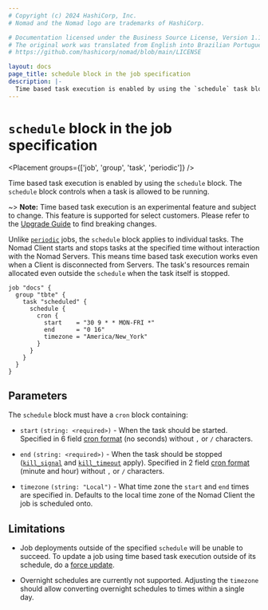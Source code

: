 ```yaml
---
# Copyright (c) 2024 HashiCorp, Inc.
# Nomad and the Nomad logo are trademarks of HashiCorp.

# Documentation licensed under the Business Source License, Version 1.1.
# The original work was translated from English into Brazilian Portuguese.
# https://github.com/hashicorp/nomad/blob/main/LICENSE

layout: docs
page_title: schedule block in the job specification
description: |-
  Time based task execution is enabled by using the `schedule` task block.
---
```


# `schedule` block in the job specification

<Placement groups={['job', 'group', 'task', 'periodic']} />

Time based task execution is enabled by using the `schedule` block. The
`schedule` block controls when a task is allowed to be running.

<EnterpriseAlert product="nomad"/>

~> **Note:** Time based task execution is an experimental feature and subject
to change. This feature is supported for select customers. Please refer to the
[Upgrade Guide][upgrade] to find breaking changes.

Unlike [`periodic`][periodic] jobs, the `schedule` block applies to individual
tasks. The Nomad Client starts and stops tasks at the specified time without
interaction with the Nomad Servers. This means time based task execution works
even when a Client is disconnected from Servers. The task's resources remain
allocated even outside the `schedule` when the task itself is stopped.

```hcl
job "docs" {
  group "tbte" {
    task "scheduled" {
      schedule {
        cron {
          start    = "30 9 * * MON-FRI *"
          end      = "0 16"
          timezone = "America/New_York"
        }
      }
    }
  }
}
```

## Parameters

The `schedule` block must have a `cron` block containing:

- `start` `(string: <required>)` - When the task should be started. Specified in 6 field
  [cron format][cron] (no seconds) without `,` or `/` characters.

- `end` `(string: <required>)` - When the task should be stopped
  ([`kill_signal`][kill_signal] and [`kill_timeout`][kill_timeout] apply).
  Specified in 2 field [cron format][cron] (minute and hour) without `,` or `/`
  characters.

- `timezone` `(string: "Local")` - What time zone the `start` and `end` times
  are specified in. Defaults to the local time zone of the Nomad Client the job
  is scheduled onto.

## Limitations

- Job deployments outside of the specified `schedule` will be unable to
  succeed. To update a job using time based task execution outside of its
  schedule, do a [force
  update](/nomad/docs/job-specification/update#max_parallel-0).

- Overnight schedules are currently not supported. Adjusting the `timezone`
  should allow converting overnight schedules to times within a single day.

[periodic]: /nomad/docs/job-specification/periodic
[kill_signal]: /nomad/docs/job-specification/task#kill_signal
[kill_timeout]: /nomad/docs/job-specification/task#kill_timeout
[cron]: https://github.com/hashicorp/cronexpr#implementation 'List of cron expressions'
[upgrade]: /nomad/docs/upgrade/upgrade-specific
